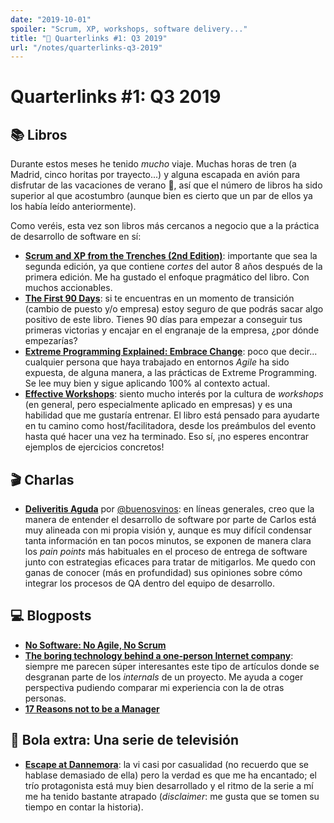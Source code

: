 ```yaml
---
date: "2019-10-01"
spoiler: "Scrum, XP, workshops, software delivery..."
title: "🔗 Quarterlinks #1: Q3 2019"
url: "/notes/quarterlinks-q3-2019"
---
```


# Quarterlinks #1: Q3 2019

## 📚 Libros

Durante estos meses he tenido _mucho_ viaje. Muchas horas de tren (a Madrid, cinco horitas por trayecto...) y alguna
escapada en avión para disfrutar de las vacaciones de verano 🙂, así que el número de libros ha sido superior al que
acostumbro (aunque bien es cierto que un par de ellos ya los había leído anteriormente).

Como veréis, esta vez son libros más cercanos a negocio que a la práctica de desarrollo de software en sí:

- [**Scrum and XP from the Trenches (2nd Edition)**](https://www.infoq.com/minibooks/scrum-xp-from-the-trenches-2/):
  importante que sea la segunda edición, ya que contiene _cortes_ del autor 8 años después de la primera edición. Me ha
  gustado el enfoque pragmático del libro. Con muchos accionables.
- [**The First 90 Days**](https://www.amazon.es/First-90-Days-Updated-Expanded/dp/1422188612): si te encuentras en un
  momento de transición (cambio de puesto y/o empresa) estoy seguro de que podrás sacar algo positivo de este libro.
  Tienes 90 días para empezar a conseguir tus primeras victorias y encajar en el engranaje de la empresa, ¿por dónde
  empezarías?
- [**Extreme Programming Explained: Embrace Change**](https://www.amazon.es/Extreme-Programming-Explained-Embrace-Embracing/dp/0321278658):
  poco que decir... cualquier persona que haya trabajado en entornos _Agile_ ha sido expuesta, de alguna manera, a las
  prácticas de Extreme Programming. Se lee muy bien y sigue aplicando 100% al contexto actual.
- [**Effective Workshops**](https://www.bracketcreative.co.uk/book-effective-workshops/): siento mucho interés por la
  cultura de _workshops_ (en general, pero especialmente aplicado en empresas) y es una habilidad que me gustaría
  entrenar. El libro está pensado para ayudarte en tu camino como host/facilitadora, desde los preámbulos del evento
  hasta qué hacer una vez ha terminado. Eso sí, ¡no esperes encontrar ejemplos de ejercicios concretos!

## 🎬 Charlas

- [**Deliveritis Aguda**](https://www.youtube.com/watch?v=vGCowJY5QCQ) por
  [@buenosvinos](https://twitter.com/buenosvinos): en líneas generales, creo que la manera de entender el desarrollo de
  software por parte de Carlos está muy alineada con mi propia visión y, aunque es muy difícil condensar tanta
  información en tan pocos minutos, se exponen de manera clara los _pain points_ más habituales en el proceso de entrega
  de software junto con estrategias eficaces para tratar de mitigarlos. Me quedo con ganas de conocer (más en
  profundidad) sus opiniones sobre cómo integrar los procesos de QA dentro del equipo de desarrollo.

## 💻 Blogposts

- [**No Software: No Agile, No Scrum**](https://ronjeffries.com/articles/019-01ff/no-software/)
- [**The boring technology behind a one-person Internet company**](https://broadcast.listennotes.com/the-boring-technology-behind-listen-notes-56697c2e347b):
  siempre me parecen súper interesantes este tipo de artículos donde se desgranan parte de los _internals_ de un
  proyecto. Me ayuda a coger perspectiva pudiendo comparar mi experiencia con la de otras personas.
- [**17 Reasons not to be a Manager**](https://charity.wtf/2019/09/08/reasons-not-to-be-a-manager/)

## 🎱 Bola extra: Una serie de televisión

- [**Escape at Dannemora**](https://www.filmaffinity.com/es/film696304.html): la vi casi por casualidad (no recuerdo que
  se hablase demasiado de ella) pero la verdad es que me ha encantado; el trío protagonista está muy bien desarrollado y
  el ritmo de la serie a mí me ha tenido bastante atrapado (_disclaimer_: me gusta que se tomen su tiempo en contar la
  historia).
